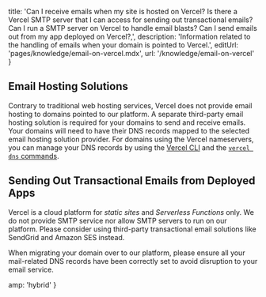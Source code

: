 
  title:
    'Can I receive emails when my site is hosted on Vercel? Is there a Vercel SMTP server that I can access for sending out transactional emails? Can I run a SMTP server on Vercel to handle email blasts? Can I send emails out from my app deployed on Vercel?,',
  description:
    'Information related to the handling of emails when your domain is pointed to Vercel.',
  editUrl: 'pages/knowledge/email-on-vercel.mdx',
  url: '/knowledge/email-on-vercel'
}

## Email Hosting Solutions

Contrary to traditional web hosting services, Vercel does not provide email hosting to domains pointed to our platform. A separate third-party email hosting solution is required for your domains to send and receive emails. Your domains will need to have their DNS records mapped to the selected email hosting solution provider. For domains using the Vercel nameservers, you can manage your DNS records by using the [Vercel CLI](/download) and the [`vercel dns` commands](/docs/cli#commands/dns).

## Sending Out Transactional Emails from Deployed Apps

Vercel is a cloud platform for _static sites_ and _Serverless Functions_ only. We do not provide SMTP service nor allow SMTP servers to run on our platform. Please consider using third-party transactional email solutions like SendGrid and Amazon SES instead.

<Note type="warning">
  When migrating your domain over to our platform, please ensure all your
  mail-related DNS records have been correctly set to avoid disruption to your
  email service.
</Note>


  amp: 'hybrid'
}
